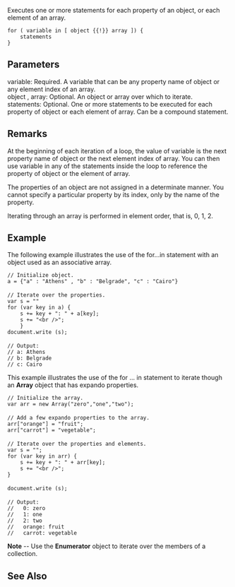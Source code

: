 Executes one or more statements for each property of an object, or each element of an array.

 for ( variable in [ object {{!}} array ]) {
     statements 
 }
==Parameters==
; variable: Required. A variable that can be any property name of object or any element index of an array.
; object , array: Optional. An object or array over which to iterate.
; statements: Optional. One or more statements to be executed for each property of object or each element of array. Can be a compound statement.

==Remarks==
At the beginning of each iteration of a loop, the value of variable is the next property name of object or the next element index of array. You can then use variable in any of the statements inside the loop to reference the property of object or the element of array.

The properties of an object are not assigned in a determinate manner. You cannot specify a particular property by its index, only by the name of the property.

Iterating through an array is performed in element order, that is, 0, 1, 2.


==Example==
The following example illustrates the use of the for...in statement with an object used as an associative array.

 // Initialize object.
 a = {"a" : "Athens" , "b" : "Belgrade", "c" : "Cairo"}
 
 // Iterate over the properties.
 var s = ""
 for (var key in a) {
     s += key + ": " + a[key];
     s += "&lt;br /&gt;";
     }
 document.write (s);
 
 // Output:
 // a: Athens
 // b: Belgrade
 // c: Cairo
This example illustrates the use of the for ... in statement to iterate though an '''Array''' object that has expando properties.

 // Initialize the array.
 var arr = new Array("zero","one","two");
 
 // Add a few expando properties to the array.
 arr["orange"] = "fruit";
 arr["carrot"] = "vegetable";
 
 // Iterate over the properties and elements.
 var s = "";
 for (var key in arr) {
     s += key + ": " + arr[key];
     s += "&lt;br /&gt;";
 }
 
 document.write (s);
 
 // Output:
 //   0: zero
 //   1: one
 //   2: two
 //   orange: fruit
 //   carrot: vegetable
'''Note''' -- Use the '''Enumerator''' object to iterate over the members of a collection.


==See Also==

              

              
